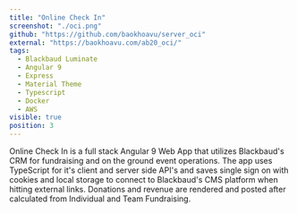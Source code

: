 ```yaml
---
title: "Online Check In"
screenshot: "./oci.png"
github: "https://github.com/baokhoavu/server_oci"
external: "https://baokhoavu.com/ab20_oci/"
tags:
  - Blackbaud Luminate
  - Angular 9
  - Express
  - Material Theme
  - Typescript
  - Docker
  - AWS
visible: true
position: 3
---
```


Online Check In is a full stack Angular 9 Web App that utilizes Blackbaud's CRM for fundraising and on the ground event operations. The app uses TypeScript for it's client and server side API's and saves single sign on with cookies and local storage to connect to Blackbaud's CMS platform when hitting external links. Donations and revenue are rendered and posted after calculated from Individual and Team Fundraising.
